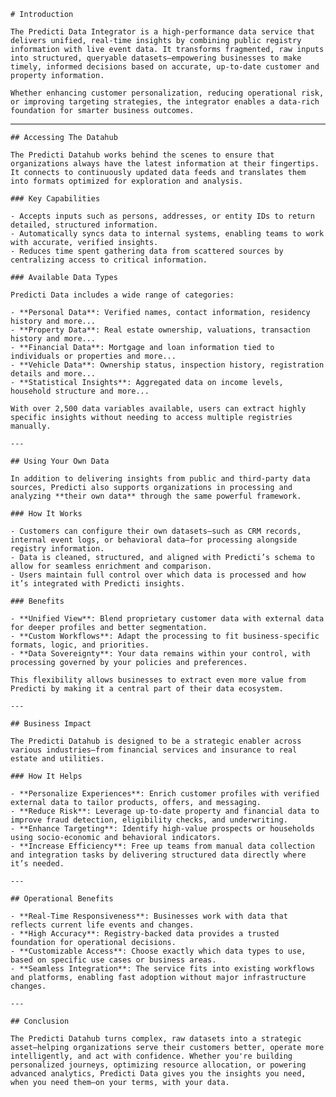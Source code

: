 <div className={'mdx-layout'}>
  <section>
  
    # Introduction

    The Predicti Data Integrator is a high-performance data service that delivers unified, real-time insights by combining public registry information with live event data. It transforms fragmented, raw inputs into structured, queryable datasets—empowering businesses to make timely, informed decisions based on accurate, up-to-date customer and property information.

    Whether enhancing customer personalization, reducing operational risk, or improving targeting strategies, the integrator enables a data-rich foundation for smarter business outcomes.

  </section>

---

  <section>

    ## Accessing The Datahub

    The Predicti Datahub works behind the scenes to ensure that organizations always have the latest information at their fingertips. It connects to continuously updated data feeds and translates them into formats optimized for exploration and analysis.

    ### Key Capabilities

    - Accepts inputs such as persons, addresses, or entity IDs to return detailed, structured information.
    - Automatically syncs data to internal systems, enabling teams to work with accurate, verified insights.
    - Reduces time spent gathering data from scattered sources by centralizing access to critical information.

    ### Available Data Types

    Predicti Data includes a wide range of categories:

    - **Personal Data**: Verified names, contact information, residency history and more...
    - **Property Data**: Real estate ownership, valuations, transaction history and more...
    - **Financial Data**: Mortgage and loan information tied to individuals or properties and more...
    - **Vehicle Data**: Ownership status, inspection history, registration details and more...
    - **Statistical Insights**: Aggregated data on income levels, household structure and more...

    With over 2,500 data variables available, users can extract highly specific insights without needing to access multiple registries manually.

    ---

    ## Using Your Own Data

    In addition to delivering insights from public and third-party data sources, Predicti also supports organizations in processing and analyzing **their own data** through the same powerful framework.

    ### How It Works

    - Customers can configure their own datasets—such as CRM records, internal event logs, or behavioral data—for processing alongside registry information.
    - Data is cleaned, structured, and aligned with Predicti’s schema to allow for seamless enrichment and comparison.
    - Users maintain full control over which data is processed and how it’s integrated with Predicti insights.

    ### Benefits

    - **Unified View**: Blend proprietary customer data with external data for deeper profiles and better segmentation.
    - **Custom Workflows**: Adapt the processing to fit business-specific formats, logic, and priorities.
    - **Data Sovereignty**: Your data remains within your control, with processing governed by your policies and preferences.

    This flexibility allows businesses to extract even more value from Predicti by making it a central part of their data ecosystem.

    ---

    ## Business Impact

    The Predicti Datahub is designed to be a strategic enabler across various industries—from financial services and insurance to real estate and utilities.

    ### How It Helps

    - **Personalize Experiences**: Enrich customer profiles with verified external data to tailor products, offers, and messaging.
    - **Reduce Risk**: Leverage up-to-date property and financial data to improve fraud detection, eligibility checks, and underwriting.
    - **Enhance Targeting**: Identify high-value prospects or households using socio-economic and behavioral indicators.
    - **Increase Efficiency**: Free up teams from manual data collection and integration tasks by delivering structured data directly where it’s needed.

    ---

    ## Operational Benefits

    - **Real-Time Responsiveness**: Businesses work with data that reflects current life events and changes.
    - **High Accuracy**: Registry-backed data provides a trusted foundation for operational decisions.
    - **Customizable Access**: Choose exactly which data types to use, based on specific use cases or business areas.
    - **Seamless Integration**: The service fits into existing workflows and platforms, enabling fast adoption without major infrastructure changes.

    ---

    ## Conclusion

    The Predicti Datahub turns complex, raw datasets into a strategic asset—helping organizations serve their customers better, operate more intelligently, and act with confidence. Whether you're building personalized journeys, optimizing resource allocation, or powering advanced analytics, Predicti Data gives you the insights you need, when you need them—on your terms, with your data.

  </section>
</div>
